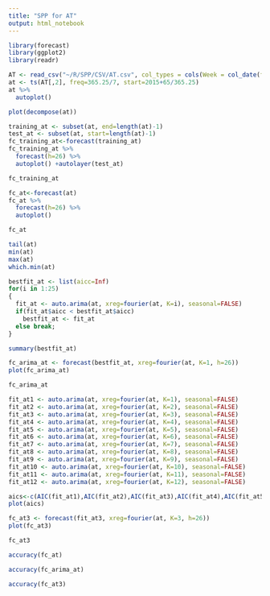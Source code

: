 ```yaml
---
title: "SPP for AT"
output: html_notebook
---
```


```r
library(forecast)
library(ggplot2)
library(readr)
```

```r
AT <- read_csv("~/R/SPP/CSV/AT.csv", col_types = cols(Week = col_date(format = "%Y-%m-%d")))
at <- ts(AT[,2], freq=365.25/7, start=2015+65/365.25)
at %>%
  autoplot()
```

```r
plot(decompose(at))
```

```r
training_at <- subset(at, end=length(at)-1)
test_at <- subset(at, start=length(at)-1)
fc_training_at<-forecast(training_at)
fc_training_at %>%
  forecast(h=26) %>%
  autoplot() +autolayer(test_at)
```

```r
fc_training_at
```

```r
fc_at<-forecast(at)
fc_at %>%
  forecast(h=26) %>%
  autoplot()
```

```r
fc_at
```

```r
tail(at)
min(at)
max(at)
which.min(at)
```

```r
bestfit_at <- list(aicc=Inf)
for(i in 1:25)
{
  fit_at <- auto.arima(at, xreg=fourier(at, K=i), seasonal=FALSE)
  if(fit_at$aicc < bestfit_at$aicc)
    bestfit_at <- fit_at
  else break;
}
```

```r
summary(bestfit_at)
```

```r
fc_arima_at <- forecast(bestfit_at, xreg=fourier(at, K=1, h=26))
plot(fc_arima_at)
```

```r
fc_arima_at
```

```r
fit_at1 <- auto.arima(at, xreg=fourier(at, K=1), seasonal=FALSE)
fit_at2 <- auto.arima(at, xreg=fourier(at, K=2), seasonal=FALSE)
fit_at3 <- auto.arima(at, xreg=fourier(at, K=3), seasonal=FALSE)
fit_at4 <- auto.arima(at, xreg=fourier(at, K=4), seasonal=FALSE)
fit_at5 <- auto.arima(at, xreg=fourier(at, K=5), seasonal=FALSE)
fit_at6 <- auto.arima(at, xreg=fourier(at, K=6), seasonal=FALSE)
fit_at7 <- auto.arima(at, xreg=fourier(at, K=7), seasonal=FALSE)
fit_at8 <- auto.arima(at, xreg=fourier(at, K=8), seasonal=FALSE)
fit_at9 <- auto.arima(at, xreg=fourier(at, K=9), seasonal=FALSE)
fit_at10 <- auto.arima(at, xreg=fourier(at, K=10), seasonal=FALSE)
fit_at11 <- auto.arima(at, xreg=fourier(at, K=11), seasonal=FALSE)
fit_at12 <- auto.arima(at, xreg=fourier(at, K=12), seasonal=FALSE)
```

```r
aics<-c(AIC(fit_at1),AIC(fit_at2),AIC(fit_at3),AIC(fit_at4),AIC(fit_at5),AIC(fit_at6),AIC(fit_at7),AIC(fit_at8),AIC(fit_at9),AIC(fit_at10),AIC(fit_at11),AIC(fit_at12))
plot(aics)
```

```r
fc_at3 <- forecast(fit_at3, xreg=fourier(at, K=3, h=26))
plot(fc_at3)
```

```r
fc_at3
```

```r
accuracy(fc_at)
```

```r
accuracy(fc_arima_at)
```

```r
accuracy(fc_at3)
```